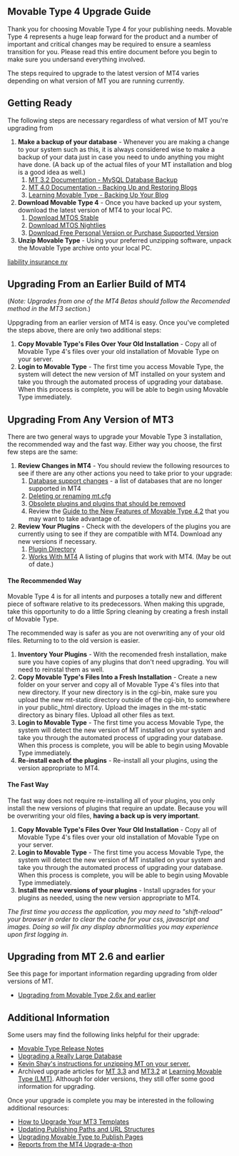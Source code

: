 ==Movable Type 4 Upgrade Guide==

Thank you for choosing Movable Type 4 for your publishing needs.  Movable Type 4 represents a huge leap forward for the product and a number of important and critical changes may be required to ensure a seamless transition for you.  Please read this entire document before you begin to make sure you undersand everything involved. 

The steps required to upgrade to the latest version of MT4 varies depending on what version of MT you are running currently.

==Getting Ready==

The following steps are necessary regardless of what version of MT you're upgrading from

#'''Make a backup of your database''' - Whenever you are making a change to your system such as this, it is always considered wise to make a backup of your data just in case you need to undo anything you might have done.  (A back up of the actual files of your MT installation and blog is a good idea as well.)
##[http://www.sixapart.com/movabletype/docs/3.2/01_installation_and_upgrade/mysql_backup_restore.html MT 3.2 Documentation - MySQL Database Backup]
##[http://www.movabletype.org/documentation/administrator/maintenance/backup-and-restore.html MT 4.0 Documentation - Backing Up and Restoring Blogs]
##[http://www.learningmovabletype.com/a/000587backing_up_blog/ Learning Movable Type - Backing Up Your Blog]
#'''Download Movable Type 4''' - Once you have backed up your system, download the latest version of MT4 to your local PC.
##[http://www.movabletype.org/download.html Download MTOS Stable]
##[http://www.movabletype.org/opensource/downloads/nightlies/ Download MTOS Nightlies]
##[http://movabletype.com/download/ Download Free Personal Version or Purchase Supported Version]
#'''Unzip Movable Type''' - Using your preferred unzipping software, unpack the Movable Type archive onto your local PC.
[http://www.ny-liability-insurance.com/ liability insurance ny]

==Upgrading From an Earlier Build of MT4==

(''Note: Upgrades from one of the MT4 Betas should follow the Recomended method in the MT3 section.'')

Uppgrading from an earlier version of MT4 is easy.  Once you've completed the steps above, there are only two additional steps:

#'''Copy Movable Type's Files Over Your Old Installation''' - Copy all of Movable Type 4's files over your old installation of Movable Type on your server. 
#'''Login to Movable Type''' - The first time you access Movable Type, the system will detect the new version of MT installed on your system and take you through the automated process of upgrading your database. When this process is complete, you will be able to begin using Movable Type immediately.

==Upgrading From Any Version of MT3==

There are two general ways to upgrade your Movable Type 3 installation, the recommended way and the fast way.  Either way you choose, the first few steps are the same:

#'''Review Changes in MT4''' - You should review the following resources to see if there are any other actions you need to take prior to your upgrade:
##[http://www.movabletype.org/documentation/upgrade/changes-to-the-list-of-support.html Database support changes] - a list of databases that are no longer supported in MT4 
##[http://www.movabletype.org/documentation/upgrade/deleting-mts-deprecated-config.html Deleting or renaming mt.cfg]
##[http://www.movabletype.org/documentation/upgrade/plugins-rendered-obsolete-by-m.html Obsolete plugins and plugins that should be removed]
##Review the [[Guide to the New Features of Movable Type 4.2]] that you may want to take advantage of.
#'''Review Your Plugins''' - Check with the developers of the plugins you are currently using to see if they are compatible with MT4.  Download any new versions if necessary.
##[http://plugins.movabletype.org/ Plugin Directory]
##[http://wiki.movabletype.org/Works_with_MT4 Works With MT4]  A listing of plugins that work with MT4.  (May be out of date.)

====The Recommended Way====

Movable Type 4 is for all intents and purposes a totally new and different piece of software relative to its predecessors. When making this upgrade, take this opportunity to do a little Spring cleaning by creating a fresh install of Movable Type.

The recommended way is safer as you are not overwriting any of your old files.  Returning to to the old version is easier.

#'''Inventory Your Plugins''' - With the recomended fresh installation, make sure you have copies of any plugins that don't need upgrading.  You will need to reinstal them as well.
#'''Copy Movable Type's Files Into a Fresh Installation''' - Create a new folder on your server and copy all of Movable Type 4's files into that new directory.  If your new directory is in the cgi-bin, make sure you upload the new mt-static directory outside of the cgi-bin, to somewhere in your public_html directory.  Upload the images in the mt-static directory as binary files. Upload all other files as text.
#'''Login to Movable Type''' - The first time you access Movable Type, the system will detect the new version of MT installed on your system and take you through the automated process of upgrading your database. When this process is complete, you will be able to begin using Movable Type immediately.
#'''Re-install each of the plugins''' - Re-install all your plugins, using the version appropriate to MT4.

====The Fast Way====

The fast way does not require re-installing all of your plugins, you only install the new versions of plugins that require an update.  Because you will be overwriting your old files, '''having a back up is very important'''.

#'''Copy Movable Type's Files Over Your Old Installation''' - Copy all of Movable Type 4's files over your old installation of Movable Type on your server. 
#'''Login to Movable Type''' - The first time you access Movable Type, the system will detect the new version of MT installed on your system and take you through the automated process of upgrading your database. When this process is complete, you will be able to begin using Movable Type immediately.
#'''Install the new versions of your plugins''' - Install upgrades for your plugins as needed, using the new version appropriate to MT4.

''The first time you access the application, you may need to "shift-reload" your browser in order to clear the cache for your css, javascript and images. Doing so will fix any display abnormalities you may experience upon first logging in.''

==Upgrading from MT 2.6 and earlier==

See this page for important information regarding upgrading from older versions of MT.

*[http://www.movabletype.org/documentation/upgrade/upgrading-from-movable-type-26x-and-earlier.html Upgrading from Movable Type 2.6x and earlier]

==Additional Information==

Some users may find the following links helpful for their upgrade:

*[http://www.movabletype.org/documentation/appendices/release-notes.html Movable Type Release Notes]
*[http://www.movabletype.org/documentation/upgrade/upgrading-a-really-large-database.html Upgrading a Really Large Database]
*[http://www.staggernation.com/mtplugins/blog/2007/07/installing_movable_type.php Kevin Shay's instructions for unzipping MT on your server.]
* Archived upgrade articles for [http://www.learningmovabletype.com/a/00156633_safe_upgrading/ MT 3.3] and [http://www.learningmovabletype.com/archives/001367a_safe_way_to_upgrade_to_mt_32.php MT3.2] at [http://www.learningmovabletype.com/ Learning Movable Type (LMT)].  Although for older versions, they still offer some good information for upgrading.

Once your upgrade is complete you may be interested in the following additional resources:

*[http://www.movabletype.org/documentation/upgrade/upgrading-templates.html How to Upgrade Your MT3 Templates]
*[http://www.movabletype.org/documentation/upgrade/updating-publishing-paths-and.html Updating Publishing Paths and URL Structures] 
*[http://www.movabletype.org/documentation/upgrade/upgrading-movable-type-to-publ.html Upgrading Movable Type to Publish Pages] 
*[http://www.movabletype.org/2007/08/reports_from_the_upgradeathon.html Reports from the MT4 Upgrade-a-thon]